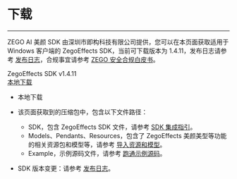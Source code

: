 # 下载

- - -

ZEGO AI 美颜 SDK 由深圳市即构科技有限公司提供，您可以在本页面获取适用于 Windows 客户端的 ZegoEffects SDK，当前可下载版本为 1.4.11，发布日志请参考 [发布日志](!Release_Notes/Release_Notes)，合规事宜请参考 [ZEGO 安全合规白皮书](#16142)。

<div class="download-area">
    <div class="sdk-download-item-wrapper">
      <div class="download-title">ZegoEffects SDK v1.4.11</div>
      <div class="download-selector">
        <div class="download-select-wrapper" style="padding-right: 0;">
          <a class="download-target-btn" href="javascript:void(0);">本地下载</a>
          <ul class="download-dropdown-list">
            <li data-href="https://storage.zego.im/AIEffect/ZegoEffects/sdk/win/ZegoEffects-release-win-shared-c.zip"
              class="dropdown-option">
              本地下载
           </li> 
          </ul>
        </div>
      </div>  
    </div>
  </div> 


<Note title="Note">

- 该页面获取到的压缩包中，包含以下文件路径：

    - SDK，包含 ZegoEffects SDK 文件，请参考 [SDK 集成指引](!Quick_Starts/Integration)。
    - Models、Pendants、Resources，包含了 ZegoEffects 美颜美型等功能的相关资源包和模型等，请参考 [导入资源和模型](!Quick_Starts/Import_Resources)。
    - Example，示例源码文件，请参考 [跑通示例源码](!Sample_Codes/Sample_Codes)。

- SDK 版本变更：请参考 [发布日志](!Release_Notes/Release_Notes)。
</Note>


